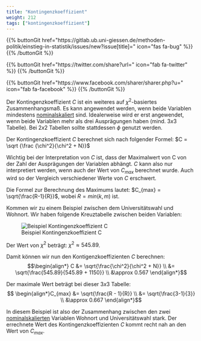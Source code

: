 ```yaml
---
title: "Kontingenzkoeffizient"
weight: 212
tags: ["kontingenzkoeffizient"]
---
```


{{% buttonGit href=\"https\:\/\/gitlab.ub.uni-giessen.de\/methoden-politik\/einstieg-in-statistik\/issues\/new?issue[title]=\" icon=\"fas fa-bug\" %}} {{% /buttonGit %}} 

{{% buttonGit href=\"https\:\/\/twitter.com\/share?url=\" icon=\"fab fa-twitter\" %}} {{% /buttonGit %}}

{{% buttonGit href=\"https\:\/\/www.facebook.com\/sharer\/sharer.php?u=\" icon=\"fab fa-facebook\" %}} {{% /buttonGit %}}

Der Kontingenzkoeffizient $C$ ist ein weiteres auf $\chi^2$-basiertes Zusammenhangsmaß. Es kann angewendet werden, wenn beide Variablen mindestens [nominalskaliert](../../../glossar/nominalskala.html) sind. Idealerweise wird er erst angewendet, wenn beide Variablen mehr als drei Ausprägungen haben (mind. $3x3$ Tabelle). Bei $2x2$ Tabellen sollte stattdessen $\phi$ genutzt werden. 

Der Kontingenzkoeffizient $C$ berechnet sich nach folgender Formel: $C = \sqrt {\frac {\chi^2}{\chi^2 + N}}$

Wichtig bei der Interpretation von $C$ ist, dass der Maximalwert von C von der Zahl der Ausprägungen der Variablen abhängt. $C$ kann also nur interpretiert werden, wenn auch der Wert von $C_{max}$ berechnet wurde. Auch wird so der Vergleich verschiedener Werte von $C$ erschwert. 

Die Formel zur Berechnung des Maximums lautet: $C_{max} = \sqrt{\frac{R-1}{R}}$, wobei $R = min(k,m)$ ist. 

Kommen wir zu einem Beispiel zwischen dem Universitätswahl und Wohnort. Wir haben folgende Kreuztabelle zwischen beiden Variablen:

![Beispiel Kontingenzkoeffizient C](../images/kontingenzC.png)

Der Wert von $\chi^2$ beträgt: $\chi^2  \approx 545.89$.

Damit können wir nun den Kontigenzkoeffizienten $C$ berechnen: 
$$\begin{align*} C &= \sqrt{\frac{\chi^2}{\chi^2 + N}} \\ &= \sqrt{\frac{545.89}{545.89 + 1150}} \\ &\approx 0.567 \end{align*}$$

Der maximale Wert beträgt bei dieser $3x3$ Tabelle: 
$$ \begin{align*}C_{max} &= \sqrt{\frac{R - 1}{R}} \\ &= \sqrt{\frac{3-1}{3}} \\ &\approx 0.667 \end{align*}$$

In diesem Beispiel ist also der Zusammenhang zwischen den zwei [nominalskalierten](../../../glossar/nominalskala/index.html) Variablen Wohnort und Universitätswahl stark. Der errechnete Wert des Kontingenzkoeffizienten $C$ kommt recht nah an den Wert von $C_{max}$.